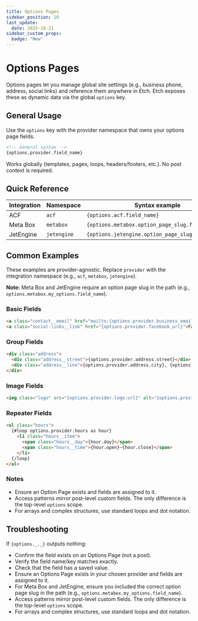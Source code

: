 ```yaml
---
title: Options Pages
sidebar_position: 10
last_update:
  date: 2025-10-21
sidebar_custom_props:
  badge: "New"
---
```



# Options Pages

<VersionBadge version="1.0.0-alpha-3" />

Options pages let you manage global site settings (e.g., business phone, address, social links) and reference them anywhere in Etch. Etch exposes these as dynamic data via the global `options` key.

## General Usage

Use the `options` key with the provider namespace that owns your options page fields.

```html
<!-- General syntax -->
{options.provider.field_name}
```

Works globally (templates, pages, loops, headers/footers, etc.). No post context is required.

## Quick Reference

| Integration | Namespace   | Syntax example                                   |
| ----------- | ----------- | -------------------------------------------------------- |
| ACF         | `acf`       | `{options.acf.field_name}`                               |
| Meta Box    | `metabox`   | `{options.metabox.option_page_slug.field_name}`          |
| JetEngine   | `jetengine` | `{options.jetengine.option_page_slug.field_name}`        |

## Common Examples

These examples are provider-agnostic. Replace `provider` with the integration namespace (e.g., `acf`, `metabox`, `jetengine`). 

**Note:** Meta Box and JetEngine require an option page slug in the path (e.g., `options.metabox.my_options.field_name`).

### Basic Fields

```html
<a class="contact__email" href="mailto:{options.provider.business_email}">{options.provider.business_email}</a>
<a class="social-links__link" href="{options.provider.facebook_url}">Facebook</a>
```

### Group Fields

```html
<div class="address">
  <div class="address__street">{options.provider.address.street}</div>
  <div class="address__line">{options.provider.address.city}, {options.provider.address.state} {options.provider.address.zip}</div>
</div>
```

### Image Fields

```html
<img class="logo" src="{options.provider.logo.url}" alt="{options.provider.logo.alt}" />
```

### Repeater Fields

```html
<ul class="hours">
  {#loop options.provider.hours as hour}
    <li class="hours__item">
      <span class="hours__day">{hour.day}</span>
      <span class="hours__time">{hour.open}–{hour.close}</span>
    </li>
  {/loop}
</ul>
```

### Notes

- Ensure an Option Page exists and fields are assigned to it.
- Access patterns mirror post-level custom fields. The only difference is the top-level `options` scope.
- For arrays and complex structures, use standard loops and dot notation.

## Troubleshooting

If `{options._._}` outputs nothing:
  - Confirm the field exists on an Options Page (not a post).
  - Verify the field name/key matches exactly.
  - Check that the field has a saved value.
  - Ensure an Options Page exists in your chosen provider and fields are assigned to it.
  - For Meta Box and JetEngine, ensure you included the correct option page slug in the path (e.g., `options.metabox.my_options.field_name`).
  - Access patterns mirror post-level custom fields. The only difference is the top-level `options` scope.
  - For arrays and complex structures, use standard loops and dot notation.
